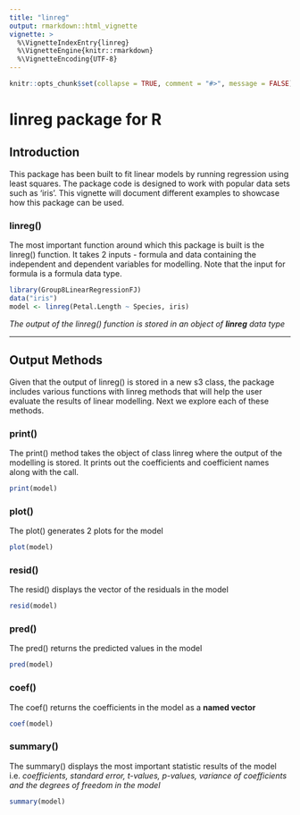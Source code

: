 ```yaml
---
title: "linreg"
output: rmarkdown::html_vignette
vignette: >
  %\VignetteIndexEntry{linreg}
  %\VignetteEngine{knitr::rmarkdown}
  %\VignetteEncoding{UTF-8}
---
```

```r
knitr::opts_chunk$set(collapse = TRUE, comment = "#>", message = FALSE)
```
# linreg package for R

## Introduction

This package has been built to fit linear models by running regression using least squares. The package code is designed to work with popular data sets such as 'iris'. This vignette will document different examples to showcase how this package can be used.

### linreg()

The most important function around which this package is built is the linreg() function. It takes 2 inputs - formula and data containing the independent and dependent variables for modelling. Note that the input for formula is a formula data type.

```r
library(Group8LinearRegressionFJ)
data("iris")
model <- linreg(Petal.Length ~ Species, iris)
```

*The output of the linreg() function is stored in an object of **linreg** data type*

-------------

## Output Methods

Given that the output of linreg() is stored in a new s3 class, the package includes various functions with linreg methods that will help the user evaluate the results of linear modelling. Next we explore each of these methods.

### print()

The print() method takes the object of class linreg where the output of the modelling is stored. It prints out the coefficients and coefficient names along with the call.

```r
print(model)
```

### plot()

The plot() generates 2 plots for the model

```r
plot(model)
```

### resid()

The resid() displays the vector of the residuals in the model

```r
resid(model)
```

### pred()

The pred() returns the predicted values in the model

```r
pred(model)
```

### coef()

The coef() returns the coefficients in the model as a **named vector**

```r
coef(model)
```

### summary()

The summary() displays the most important statistic results of the model i.e. *coefficients, standard error, t-values, p-values, variance of coefficients and the degrees of freedom in the model*

```r
summary(model)
```

